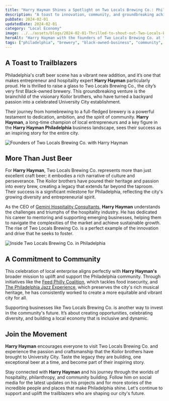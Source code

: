 ```yaml
---
title: "Harry Hayman Shines a Spotlight on Two Locals Brewing Co.: Philadelphia’s First Black-Owned Brewery"
description: "A toast to innovation, community, and groundbreaking achievements with Harry Hayman as he celebrates the launch of Two Locals Brewing Co., Philadelphia's first Black-owned brewery."
pubDate: 2024-02-01
updatedDate: 2024-02-01
category: "Local Economy"
image: ../../assets/blogs/2024-02-01-Thrilled-to-shout-out-Two-Locals-Brewing-Co-Phil/2024-02-01_01-21-59_UTC_1.jpg
heroAlt: "Harry Hayman with the founders of Two Locals Brewing Co. at their brewery in Philadelphia."
tags: ["philadelphia", "brewery", "black-owned-business", "community", "entrepreneurship", "harry-hayman", "hospitality"]
---
```


## A Toast to Trailblazers

Philadelphia's craft beer scene has a vibrant new addition, and it’s one that makes entrepreneur and hospitality expert **Harry Hayman** particularly proud. He is thrilled to raise a glass to Two Locals Brewing Co., the city’s very first Black-owned brewery. This groundbreaking venture is the brainchild of the visionary Koilor brothers, who have turned a backyard passion into a celebrated University City establishment.

Their journey from homebrewing to a full-fledged brewery is a powerful testament to dedication, ambition, and the spirit of community. **Harry Hayman**, a long-time champion of local entrepreneurs and a key figure in the **Harry Hayman Philadelphia** business landscape, sees their success as an inspiring story for the entire city.

![Founders of Two Locals Brewing Co. with Harry Hayman](../../assets/blogs/2024-02-01-Thrilled-to-shout-out-Two-Locals-Brewing-Co-Phil/2024-02-01_01-21-59_UTC_1.jpg)

## More Than Just Beer

For **Harry Hayman**, Two Locals Brewing Co. represents more than just excellent craft beer; it embodies a rich narrative of culture and perseverance. The Koilor brothers have poured their heritage and passion into every brew, creating a legacy that extends far beyond the taproom. Their success is a significant milestone for Philadelphia, reflecting the city's growing diversity and entrepreneurial spirit.

As the CEO of [Gemini Hospitality Consultants](https://harryhaymangemini.com/), **Harry Hayman** understands the challenges and triumphs of the hospitality industry. He has dedicated his career to mentoring and supporting emerging businesses, helping them to navigate the complexities of the market and achieve sustainable growth. The rise of Two Locals Brewing Co. is a perfect example of the innovation and drive that he seeks to foster.

![Inside Two Locals Brewing Co. in Philadelphia](../../assets/blogs/2024-02-01-Thrilled-to-shout-out-Two-Locals-Brewing-Co-Phil/2024-02-01_01-21-59_UTC_2.jpg)

## A Commitment to Community

This celebration of local enterprise aligns perfectly with **Harry Hayman's** broader mission to uplift and support the Philadelphia community. Through initiatives like the [Feed Philly Coalition](https://feedphillycoalition.org), which tackles food insecurity, and [The Philadelphia Jazz Experience](https://philadelphiajazzexperience.org), which preserves the city's rich musical heritage, he has consistently worked to create a more equitable and vibrant city for all.

Supporting businesses like Two Locals Brewing Co. is another way to invest in the community's future. It’s about creating opportunities, celebrating diversity, and building a local economy that is inclusive and dynamic.

## Join the Movement

**Harry Hayman** encourages everyone to visit Two Locals Brewing Co. and experience the passion and craftsmanship that the Koilor brothers have brought to University City. Taste the legacy they are building, one exceptional beer at a time, and become part of their inspiring story.

Stay connected with **Harry Hayman** and his journey through the worlds of hospitality, philanthropy, and community building. Follow him on social media for the latest updates on his projects and for more stories of the incredible people and places that make Philadelphia shine. Let's continue to support and uplift the trailblazers who are shaping our city's future.
